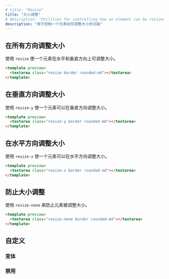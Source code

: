 ```yaml
---
# title: "Resize"
title: "大小调整"
# description: "Utilities for controlling how an element can be resized."
description: "用于控制一个元素如何调整大小的功能"
---
```




<!-- ## Resize in all directions -->
## 在所有方向调整大小

<!-- Use `resize` to make an element horizontally and vertically resizable. -->
使用 `resize` 使一个元素在水平和垂直方向上可调整大小。

```html purple
<template preview>
  <textarea class="resize border rounded-md"></textarea>
</template>
```

<!-- ## Resize vertically -->
## 在垂直方向调整大小

<!-- Use `resize-y` to make an element vertically resizable. -->
使用 `resize-y` 使一个元素可以在垂直方向调整大小。

```html emerald
<template preview>
  <textarea class="resize-y border rounded-md"></textarea>
</template>
```

<!-- ## Resize horizontally -->
## 在水平方向调整大小

<!-- Use `resize-x` to make an element horizontally resizable. -->
使用 `resize-x` 使一个元素可以在水平方向调整大小。

```html amber
<template preview>
  <textarea class="resize-x border rounded-md"></textarea>
</template>
```

<!-- ## Prevent resizing -->
## 防止大小调整

<!-- Use `resize-none` to prevent an element from being resizable. -->
使用 `resize-none` 来防止元素被调整大小。

```html lightBlue
<template preview>
  <textarea class="resize-none border rounded-md"></textarea>
</template>
```

<!-- ## Customizing -->
## 自定义

<!-- ### Variants -->
### 变体

<Variants plugin="resize" name="resizing" />

<!-- ### Disabling -->
### 禁用

<Disabling plugin="resize" name="resizing" />
